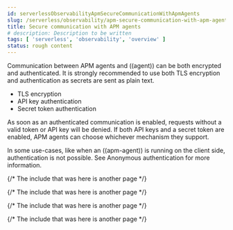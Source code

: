 ```yaml
---
id: serverlessObservabilityApmSecureCommunicationWithApmAgents
slug: /serverless/observability/apm-secure-communication-with-apm-agents
title: Secure communication with APM agents
# description: Description to be written
tags: [ 'serverless', 'observability', 'overview' ]
status: rough content
---
```



<RoughContent />

<div id="secure-agent-communication"></div>

Communication between APM agents and ((agent)) can be both encrypted and authenticated.
It is strongly recommended to use both TLS encryption and authentication as secrets are sent as plain text.

* <DocLink id="serverlessObservabilityApmAgentTlsCommunication">TLS encryption</DocLink>
* <DocLink id="serverlessObservabilityApmApiKeys">API key authentication</DocLink>
* <DocLink id="serverlessObservabilityApmSecretToken">Secret token authentication</DocLink>

As soon as an authenticated communication is enabled,
requests without a valid token or API key will be denied.
If both API keys and a secret token are enabled, APM agents can choose whichever mechanism they support.

In some use-cases, like when an ((apm-agent)) is running on the client side,
authentication is not possible. See <DocLink id="serverlessObservabilityApmAnonymousAuthentication">Anonymous authentication</DocLink> for more information.

{/* The include that was here is another page */}

{/* The include that was here is another page */}

{/* The include that was here is another page */}

{/* The include that was here is another page */}
